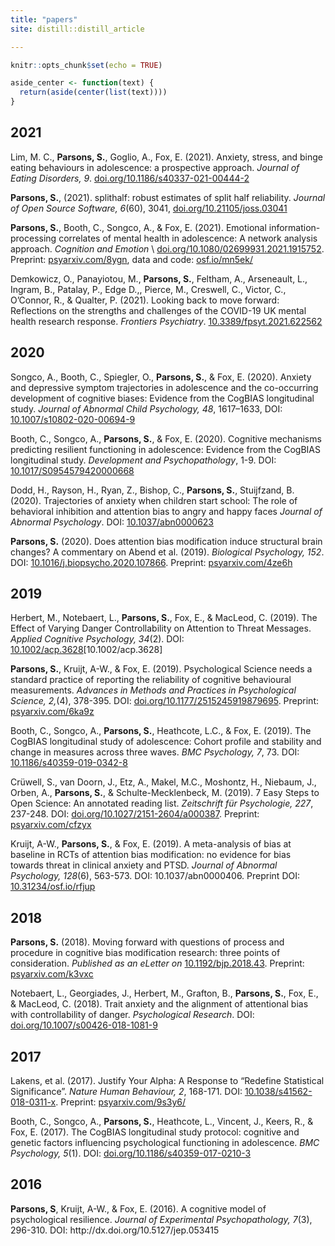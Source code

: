 ```yaml
---
title: "papers"
site: distill::distill_article

---
```


```r
knitr::opts_chunk$set(echo = TRUE)

aside_center <- function(text) {
  return(aside(center(list(text))))
}
```


## 2021

Lim, M. C., **Parsons, S.**, Goglio, A., Fox, E. (2021). Anxiety, stress, and binge eating behaviours in adolescence: a prospective approach. *Journal of Eating Disorders, 9*. [doi.org/10.1186/s40337-021-00444-2](https://doi.org/10.1186/s40337-021-00444-2)

**Parsons, S.**, (2021). splithalf: robust estimates of split half reliability. *Journal of Open Source Software, 6*(60), 3041, [doi.org/10.21105/joss.03041](https://doi.org/10.21105/joss.03041) 

<div data-badge-type="donut" data-doi="10.21105/joss.03041" data-hide-no-mentions="true" class="altmetric-embed"></div>

<script type='text/javascript' src='https://d1bxh8uas1mnw7.cloudfront.net/assets/embed.js'></script>

**Parsons, S.**, Booth, C., Songco, A., & Fox, E. (2021). Emotional information-processing correlates of mental health in adolescence: A network analysis approach. *Cognition and Emotion* \\ [doi.org/10.1080/02699931.2021.1915752](https://doi.org/10.1080/02699931.2021.1915752). Preprint: [psyarxiv.com/8ygn](https://psyarxiv.com/8ygnh), data and code: [osf.io/mn5ek/](https://osf.io/mn5ek/)

<div data-badge-type="donut" data-doi="10.1080/02699931.2021.1915752" data-hide-no-mentions="true" class="altmetric-embed"></div>

<script type='text/javascript' src='https://d1bxh8uas1mnw7.cloudfront.net/assets/embed.js'></script>

Demkowicz, O., Panayiotou, M., **Parsons, S.**, Feltham, A., Arseneault, L., Ingram, B., Patalay, P., Edge D.,, Pierce, M., Creswell, C., Victor, C., O'Connor, R., & Qualter, P. (2021). Looking back to move forward: Reflections on the strengths and challenges of the COVID-19 UK mental health research response. 
*Frontiers Psychiatry*. [10.3389/fpsyt.2021.622562](https://doi.org/10.3389/fpsyt.2021.622562)

## 2020

Songco, A., Booth, C., Spiegler, O., **Parsons, S.**, & Fox, E. (2020). Anxiety and depressive symptom trajectories in adolescence and the co-occurring development of cognitive biases: Evidence from the CogBIAS longitudinal study. *Journal of Abnormal Child Psychology, 48*, 1617–1633, DOI: [10.1007/s10802-020-00694-9](https://doi.org/10.1007/s10802-020-00694-9)

Booth, C., Songco, A., **Parsons, S.**, & Fox, E. (2020). Cognitive mechanisms predicting resilient functioning in adolescence: Evidence from the CogBIAS longitudinal study. *Development and Psychopathology*, 1-9. DOI: [10.1017/S0954579420000668](https://doi.org/10.1017/S0954579420000668)

Dodd, H., Rayson, H., Ryan, Z., Bishop, C., **Parsons, S.**, Stuijfzand, B. (2020). Trajectories of anxiety when children start school: The role of behavioral inhibition and attention bias to angry and happy faces
*Journal of Abnormal Psychology*. DOI: [10.1037/abn0000623](https://doi.org/10.1037/abn0000623)

**Parsons, S.** (2020). Does attention bias modification induce structural brain changes? A commentary on Abend et al. (2019). *Biological Psychology, 152*. DOI: [10.1016/j.biopsycho.2020.107866](https://www.sciencedirect.com/science/article/pii/S0301051120300260). Preprint: [psyarxiv.com/4ze6h](https://psyarxiv.com/4ze6h/)

## 2019

Herbert, M., Notebaert, L., **Parsons, S.**, Fox, E., & MacLeod, C. (2019). The Effect of Varying Danger Controllability on Attention to Threat Messages. *Applied Cognitive Psychology, 34*(2). DOI: [10.1002/acp.3628](https://onlinelibrary.wiley.com/doi/abs/10.1002/acp.3628)[10.1002/acp.3628]

**Parsons, S.**, Kruijt, A-W., & Fox, E. (2019). Psychological Science needs a standard practice of reporting the reliability of cognitive behavioural measurements. *Advances in Methods and Practices in Psychological Science, 2,*(4), 378-395. DOI: [doi.org/10.1177/2515245919879695](https://doi.org/10.1177/2515245919879695). Preprint: [psyarxiv.com/6ka9z](https://psyarxiv.com/6ka9z)

<div data-badge-type="donut" data-doi="10.1177/2515245919879695" data-hide-no-mentions="true" class="altmetric-embed"></div>

<script type='text/javascript' src='https://d1bxh8uas1mnw7.cloudfront.net/assets/embed.js'></script>

Booth, C., Songco, A., **Parsons, S.**, Heathcote, L.C., & Fox, E. (2019). The CogBIAS longitudinal study of adolescence: Cohort profile and stability and change in measures across three waves. *BMC Psychology, 7*, 73. DOI: [10.1186/s40359-019-0342-8](https://bmcpsychology.biomedcentral.com/articles/10.1186/s40359-019-0342-8)

Crüwell, S., van Doorn, J., Etz, A., Makel, M.C., Moshontz, H., Niebaum, J., Orben, A., **Parsons, S.**, & Schulte-Mecklenbeck, M. (2019). 7 Easy Steps to Open Science: An annotated reading list. *Zeitschrift für Psychologie, 227*, 237-248. DOI: [doi.org/10.1027/2151-2604/a000387](https://doi.org/10.1027/2151-2604/a000387). Preprint: [psyarxiv.com/cfzyx](https://psyarxiv.com/cfzyx)

Kruijt, A-W., **Parsons, S.**, & Fox, E. (2019). A meta-analysis of bias at baseline in RCTs of attention bias modification: no evidence for bias towards threat in clinical anxiety and PTSD. *Journal of Abnormal Psychology, 128*(6), 563-573. DOI: 10.1037/abn0000406. Preprint DOI: [10.31234/osf.io/rfjup](10.31234/osf.io/rfjup)

## 2018

**Parsons, S.** (2018). Moving forward with questions of process and procedure in cognitive bias modification research: three points of consideration. *Published as an eLetter on* [10.1192/bjp.2018.43](https://doi.org/10.1192/bjp.2018.43). Preprint: [psyarxiv.com/k3vxc](https://psyarxiv.com/k3vxc)

Notebaert, L., Georgiades, J., Herbert, M., Grafton, B., **Parsons, S.**, Fox, E., & MacLeod, C. (2018). Trait anxiety and the alignment of attentional bias with controllability of danger. *Psychological Research*. DOI: [doi.org/10.1007/s00426-018-1081-9](https://doi.org/10.1007/s00426-018-1081-9)

## 2017

Lakens, et al. (2017). Justify Your Alpha: A Response to “Redefine Statistical Significance”. *Nature Human Behaviour, 2*, 168-171. DOI: [10.1038/s41562-018-0311-x](https://www.nature.com/articles/s41562-018-0311-x). Preprint: [psyarxiv.com/9s3y6/](https://psyarxiv.com/9s3y6/)

Booth, C., Songco, A., **Parsons, S.**, Heathcote, L., Vincent, J., Keers, R., & Fox, E. (2017). The CogBIAS longitudinal study protocol: cognitive and genetic factors influencing psychological functioning in adolescence. *BMC Psychology, 5*(1). DOI: [doi.org/10.1186/s40359-017-0210-3](https://doi.org/10.1186/s40359-017-0210-3)

## 2016

**Parsons, S**, Kruijt, A-W., & Fox, E. (2016). A cognitive model of psychological resilience. *Journal of Experimental Psychopathology, 7*(3), 296-310. DOI: http://dx.doi.org/10.5127/jep.053415
